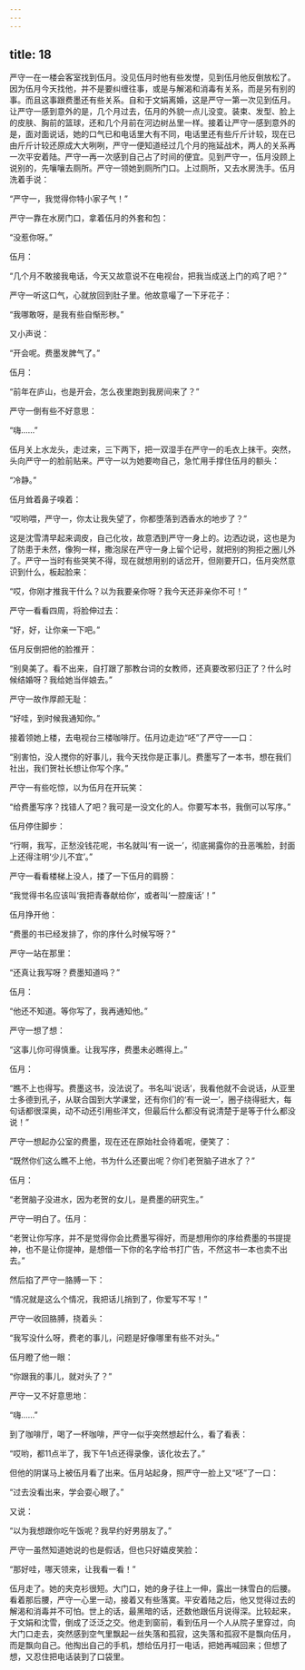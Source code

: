 ```yaml
---
---
---
```

title: 18
---




严守一在一楼会客室找到伍月。没见伍月时他有些发憷，见到伍月他反倒放松了。因为伍月今天找他，并不是要纠缠往事，或是与解渴和消毒有关系，而是另有别的事。而且这事跟费墨还有些关系。自和于文娟离婚，这是严守一第一次见到伍月。让严守一感到意外的是，几个月过去，伍月的外貌一点儿没变。装束、发型、脸上的皮肤、胸前的篮球，还和几个月前在河边树丛里一样。接着让严守一感到意外的是，面对面说话，她的口气已和电话里大有不同，电话里还有些斤斤计较，现在已由斤斤计较还原成大大咧咧，严守一便知道经过几个月的拖延战术，两人的关系再一次平安着陆。严守一再一次感到自己占了时间的便宜。见到严守一，伍月没顾上说别的，先嚷嚷去厕所。严守一领她到厕所门口。上过厕所，又去水房洗手。伍月洗着手说：

“严守一，我觉得你特小家子气！”

严守一靠在水房门口，拿着伍月的外套和包：

“没惹你呀。”

伍月：

“几个月不敢接我电话，今天又故意说不在电视台，把我当成送上门的鸡了吧？”

严守一听这口气，心就放回到肚子里。他故意嘬了一下牙花子：

“我哪敢呀，是我有些自惭形秽。”

又小声说：

“开会呢。费墨发脾气了。”

伍月：

“前年在庐山，也是开会，怎么夜里跑到我房间来了？”

严守一倒有些不好意思：

“嗨……”

伍月关上水龙头，走过来，三下两下，把一双湿手在严守一的毛衣上抹干。突然，头向严守一的脸前贴来。严守一以为她要吻自己，急忙用手撑住伍月的额头：

“冷静。”

伍月耸着鼻子嗅着：

“哎哟喂，严守一，你太让我失望了，你都堕落到洒香水的地步了？”

这是沈雪清早起来调皮，自己化妆，故意洒到严守一身上的。边洒边说，这也是为了防患于未然，像狗一样，撒泡尿在严守一身上留个记号，就把别的狗拒之圈儿外了。严守一当时有些哭笑不得，现在就想用别的话岔开，但刚要开口，伍月突然意识到什么，板起脸来：

“哎，你刚才推我干什么？以为我要亲你呀？我今天还非亲你不可！”

严守一看看四周，将脸伸过去：

“好，好，让你亲一下吧。”

伍月反倒把他的脸推开：

“别臭美了。看不出来，自打跟了那教台词的女教师，还真要改邪归正了？什么时候结婚呀？我给她当伴娘去。”

严守一故作厚颜无耻：

“好哇，到时候我通知你。”

接着领她上楼，去电视台三楼咖啡厅。伍月边走边“呸”了严守一一口：

“别害怕，没人搅你的好事儿，我今天找你是正事儿。费墨写了一本书，想在我们社出，我们贺社长想让你写个序。”

严守一有些吃惊，以为伍月在开玩笑：

“给费墨写序？找错人了吧？我可是一没文化的人。你要写本书，我倒可以写序。”

伍月停住脚步：

“行啊，我写，正愁没钱花呢，书名就叫‘有一说一’，彻底揭露你的丑恶嘴脸，封面上还得注明‘少儿不宜’。”

严守一看看楼梯上没人，搂了一下伍月的肩膀：

“我觉得书名应该叫‘我把青春献给你’，或者叫‘一腔废话’！”

伍月挣开他：

“费墨的书已经发排了，你的序什么时候写呀？”

严守一站在那里：

“还真让我写呀？费墨知道吗？”

伍月：

“他还不知道。等你写了，我再通知他。”

严守一想了想：

“这事儿你可得慎重。让我写序，费墨未必瞧得上。”

伍月：

“瞧不上也得写。费墨这书，没法说了。书名叫‘说话’，我看他就不会说话，从亚里士多德到孔子，从联合国到大学课堂，还有你们的‘有一说一’，圈子绕得挺大，每句话都很深奥，动不动还引用些洋文，但最后什么都没有说清楚于是等于什么都没说！”

严守一想起办公室的费墨，现在还在原始社会待着呢，便笑了：

“既然你们这么瞧不上他，书为什么还要出呢？你们老贺脑子进水了？”

伍月：

“老贺脑子没进水，因为老贺的女儿，是费墨的研究生。”

严守一明白了。伍月：

“老贺让你写序，并不是觉得你会比费墨写得好，而是想用你的序给费墨的书提提神，也不是让你提神，是想借一下你的名字给书打广告，不然这书一本也卖不出去。”

然后掐了严守一胳膊一下：

“情况就是这么个情况，我把话儿捎到了，你爱写不写！”

严守一收回胳膊，挠着头：

“我写没什么呀，费老的事儿，问题是好像哪里有些不对头。”

伍月瞪了他一眼：

“你跟我的事儿，就对头了？”

严守一又不好意思地：

“嗨……”

到了咖啡厅，喝了一杯咖啡，严守一似乎突然想起什么，看了看表：

“哎哟，都11点半了，我下午1点还得录像，该化妆去了。”

但他的阴谋马上被伍月看了出来。伍月站起身，照严守一脸上又“呸”了一口：

“过去没看出来，学会耍心眼了。”

又说：

“以为我想跟你吃午饭呢？我早约好男朋友了。”

严守一虽然知道她说的也是假话，但也只好嬉皮笑脸：

“那好哇，哪天领来，让我看一看！”

伍月走了。她的夹克衫很短。大门口，她的身子往上一伸，露出一抹雪白的后腰。看着那后腰，严守一心里一动，接着又有些落寞。平安着陆之后，他又觉得过去的解渴和消毒并不可怕。世上的话，最黑暗的话，还数他跟伍月说得深。比较起来，于文娟和沈雪，倒成了泛泛之交。他走到窗前，看到伍月一个人从院子里穿过，向大门口走去，突然感到空气里飘起一丝失落和孤寂，这失落和孤寂不是飘向伍月，而是飘向自己。他掏出自己的手机，想给伍月打一电话，把她再喊回来；但想了想，又忍住把电话装到了口袋里。